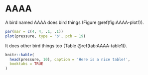 # AAAA

A bird named AAAA does bird things (Figure \@ref(fig:AAAA-plot1)).

```r
par(mar = c(4, 4, .1, .1))
plot(pressure, type = 'b', pch = 19)
```

It does other bird things too (Table \@ref(tab:AAAA-table1)).

```r
knitr::kable(
  head(pressure, 10), caption = 'Here is a nice table!',
  booktabs = TRUE
)
```

<!-- TODO:
  Tati, my thought was that you can build a template in this file for a bird species,
  then we can programatically copy/paste the file, replacing the bird code in each copy to match 
  the list of bird species in the results.
-->
